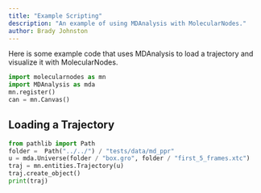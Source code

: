 ```yaml
---
title: "Example Scripting"
description: "An example of using MDAnalysis with MolecularNodes."
author: Brady Johnston
---
```


Here is some example code that uses MDAnalysis to load a trajectory and visualize it with MolecularNodes.

```python
import molecularnodes as mn
import MDAnalysis as mda
mn.register()
can = mn.Canvas()
```

## Loading a Trajectory

```python
from pathlib import Path
folder =  Path("../../") / "tests/data/md_ppr"
u = mda.Universe(folder / "box.gro", folder / "first_5_frames.xtc")
traj = mn.entities.Trajectory(u)
traj.create_object()
print(traj)
```

